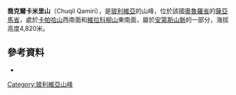 {{Coord|18|11|7|S|68|23|23|W|display=title}}

'''喬克爾卡米里山'''（Chuqil Qamiri），是[[玻利維亞|玻利維亞]]的山峰，位於該國[[奧魯羅省|奧魯羅省]]的[[薩亞馬省|薩亞馬省]]，處於[[卡帕哈山|卡帕哈山]]西南面和[[維拉科柳山_(科塔利亞尼)|維拉科柳山]]東南面，屬於[[安第斯山脈|安第斯山脈]]的一部分，海拔高度4,820米。

==參考資料==
*{{cite web|url=http://www.ine.gob.bo/publicaciones/visorPdf.aspx?Codigo=040402&tipo=1|title=Turco|author=<!--Staff writer(s); no by-line.-->|date=|website=|publisher=|accessdate=November 10, 2014|deadurl=yes|archiveurl=https://web.archive.org/web/20160303231150/http://www.ine.gob.bo/publicaciones/visorPdf.aspx?Codigo=040402&tipo=1|archivedate=2016年3月3日}}

{{Bolivia-geo-stub}}
[[Category:玻利維亞山峰|Category:玻利維亞山峰]]